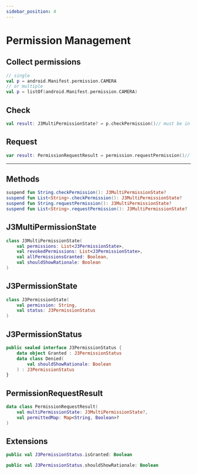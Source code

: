 ```yaml
---
sidebar_position: 4
---
```


# Permission Management

## Collect permissions

```kt
// single
val p = android.Manifest.permission.CAMERA
// or multiple
val p = listOf(android.Manifest.permission.CAMERA)
```

## Check

```kt
val result: J3MultiPermissionState? = p.checkPermission()// must be in coroutine
```

## Request

```kt
var result: PermissionRequestResult = permission.requestPermission()// must be in coroutine
```

---

## Methods

```kt
suspend fun String.checkPermission(): J3MultiPermissionState?
suspend fun List<String>.checkPermission(): J3MultiPermissionState?
suspend fun String.requestPermission(): J3MultiPermissionState?
suspend fun List<String>.requestPermission(): J3MultiPermissionState?
```

## J3MultiPermissionState

```kt
class J3MultiPermissionState(
    val permissions: List<J3PermissionState>,
    val revokedPermissions: List<J3PermissionState>,
    val allPermissionsGranted: Boolean,
    val shouldShowRationale: Boolean
)
```

## J3PermissionState

```kt
class J3PermissionState(
    val permission: String,
    val status: J3PermissionStatus
)
```

## J3PermissionStatus

```kt
public sealed interface J3PermissionStatus {
    data object Granted : J3PermissionStatus
    data class Denied(
        val shouldShowRationale: Boolean
    ) : J3PermissionStatus
}
```

## PermissionRequestResult

```kt
data class PermissionRequestResult(
    val multiPermissionState: J3MultiPermissionState?,
    val permittedMap: Map<String, Boolean>?
)
```

## Extensions

```kt
public val J3PermissionStatus.isGranted: Boolean
```

```kt
public val J3PermissionStatus.shouldShowRationale: Boolean
```